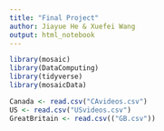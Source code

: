 ```yaml
---
title: "Final Project"
author: Jiayue He & Xuefei Wang
output: html_notebook
---
```

```r
library(mosaic)
library(DataComputing)
library(tidyverse)
library(mosaicData)
```



```r
Canada <- read.csv("CAvideos.csv")
US <- read.csv("USvideos.csv")
GreatBritain <- read.csv(("GB.csv"))
```